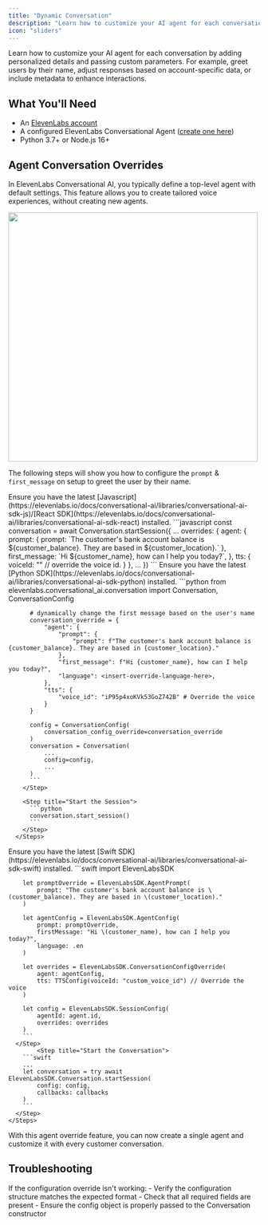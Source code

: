 ```yaml
---
title: "Dynamic Conversation"
description: "Learn how to customize your AI agent for each conversation & pass additional metadata to the agent."
icon: "sliders"
---
```


Learn how to customize your AI agent for each conversation by adding personalized details and passing custom parameters. For example, greet users by their name, adjust responses based on account-specific data, or include metadata to enhance interactions.

## What You'll Need

- An [ElevenLabs account](https://elevenlabs.io)
- A configured ElevenLabs Conversational Agent ([create one here](/conversational-ai/docs/agent-setup))
- Python 3.7+ or Node.js 16+

## Agent Conversation Overrides

In ElevenLabs Conversational AI, you typically define a top-level agent with default settings. This feature allows you to create tailored voice experiences, without creating new agents.

<Frame>
  <img width="500" src="/conversational-ai/images/configuration-1.webp" />
</Frame>

The following steps will show you how to configure the `prompt` & `first_message` on setup to greet the user by their name.

<Tabs>
  <Tab title="Javascript">
    <Tip>
        Ensure you have the latest [Javascript](https://elevenlabs.io/docs/conversational-ai/libraries/conversational-ai-sdk-js)/[React SDK](https://elevenlabs.io/docs/conversational-ai/libraries/conversational-ai-sdk-react) installed.
    </Tip>
    <Steps>
    <Step>
      ```javascript
      const conversation = await Conversation.startSession({
        ...
        overrides: {
            agent: {
                prompt: {
                    prompt: `The customer's bank account balance is ${customer_balance}. They are based in ${customer_location}.`
                },
                first_message: `Hi ${customer_name}, how can I help you today?`,
            },
            tts: {
                voiceId: "" // override the voice id.
            }
        },
        ...
      })
      ```
      </Step>
    </Steps>
  </Tab>
  <Tab title="Python">
    <Tip>
        Ensure you have the latest [Python SDK](https://elevenlabs.io/docs/conversational-ai/libraries/conversational-ai-sdk-python) installed.
    </Tip>
    <Steps>
        <Step title="Define the Conversation Override">
          ```python
          from elevenlabs.conversational_ai.conversation import Conversation, ConversationConfig

          # dynamically change the first message based on the user's name
          conversation_override = {
              "agent": {
                  "prompt": {
                      "prompt": f"The customer's bank account balance is {customer_balance}. They are based in {customer_location}."
                  },
                  "first_message": f"Hi {customer_name}, how can I help you today?",
                  "language": <insert-override-language-here>,
              },
              "tts": {
                  "voice_id": "iP95p4xoKVk53GoZ742B" # Override the voice
              }
          }

          config = ConversationConfig(
              conversation_config_override=conversation_override
          )
          conversation = Conversation(
              ...
              config=config,
              ...
          )
          ```
        </Step>

        <Step title="Start the Session">
          ```python
          conversation.start_session()
          ```
        </Step>
      </Steps>

  </Tab>

  <Tab title="Swift">
    <Tip>
        Ensure you have the latest [Swift SDK](https://elevenlabs.io/docs/conversational-ai/libraries/conversational-ai-sdk-swift) installed.
    </Tip>
    <Steps>
      <Step title="Define the Conversation Override">
        ```swift
        import ElevenLabsSDK

        let promptOverride = ElevenLabsSDK.AgentPrompt(
            prompt: "The customer's bank account balance is \(customer_balance). They are based in \(customer_location)."
        )

        let agentConfig = ElevenLabsSDK.AgentConfig(
            prompt: promptOverride,
            firstMessage: "Hi \(customer_name), how can I help you today?",
            language: .en
        )

        let overrides = ElevenLabsSDK.ConversationConfigOverride(
            agent: agentConfig,
            tts: TTSConfig(voiceId: "custom_voice_id") // Override the voice
        )

        let config = ElevenLabsSDK.SessionConfig(
            agentId: agent.id,
            overrides: overrides
        )
        ```
      </Step>
            <Step title="Start the Conversation">
        ```swift
        ...
        let conversation = try await ElevenLabsSDK.Conversation.startSession(
            config: config,
            callbacks: callbacks
        )
        ```
      </Step>
    </Steps>

  </Tab>
</Tabs>

With this agent override feature, you can now create a single agent and customize it with every customer conversation.


## Troubleshooting

<AccordionGroup>
  <Accordion title="Configuration Issues">
    If the configuration override isn't working:
    - Verify the configuration structure matches the expected format
    - Check that all required fields are present
    - Ensure the config object is properly passed to the Conversation constructor
  </Accordion>
</AccordionGroup>
